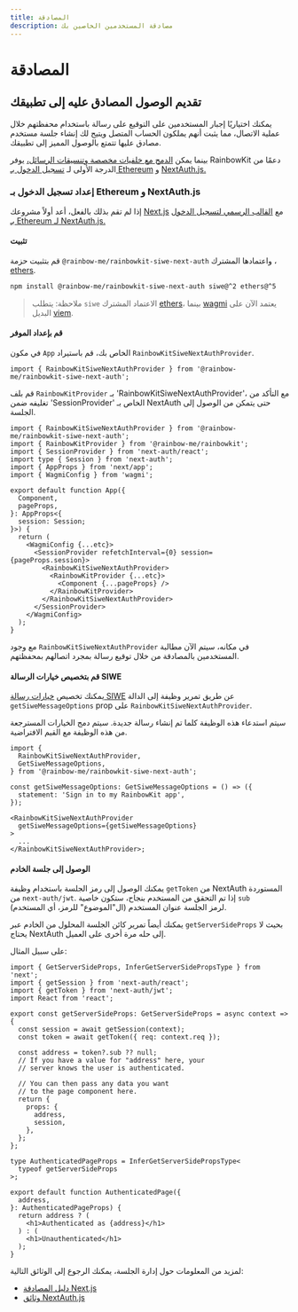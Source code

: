 ```yaml
---
title: المصادقة
description: مصادقة المستخدمين الخاصين بك
---
```


# المصادقة

## تقديم الوصول المصادق عليه إلى تطبيقك

يمكنك اختياريًا إجبار المستخدمين على التوقيع على رسالة باستخدام محفظتهم خلال عملية الاتصال، مما يثبت أنهم يملكون الحساب المتصل ويتيح لك إنشاء جلسة مستخدم مصادق عليها تتمتع بالوصول المميز إلى تطبيقك.

بينما يمكن [الدمج مع خلفيات مخصصة وتنسيقات الرسائل،](/docs/custom-authentication) يوفر RainbowKit دعمًا من الدرجة الأولى لـ [تسجيل الدخول بـ Ethereum](https://login.xyz) و [NextAuth.js.](https://next-auth.js.org)

### إعداد تسجيل الدخول بـ Ethereum و NextAuth.js

إذا لم تقم بذلك بالفعل، أعد أولاً مشروعك [Next.js](https://nextjs.org) مع [القالب الرسمي لتسجيل الدخول بـ Ethereum لـ NextAuth.js.](https://docs.login.xyz/integrations/nextauth.js)

#### تثبيت

قم بتثبيت حزمة `@rainbow-me/rainbowkit-siwe-next-auth` واعتمادها المشترك ، [ethers](https://docs.ethers.org/v5/).

```bash
npm install @rainbow-me/rainbowkit-siwe-next-auth siwe@^2 ethers@^5
```

> ملاحظة: يتطلب `siwe` الاعتماد المشترك [ethers](https://docs.ethers.org/v5/)، بينما [wagmi](https://wagmi.sh/) يعتمد الآن على البديل [viem](https://viem.sh).

#### قم بإعداد الموفر

في مكون `App` الخاص بك، قم باستيراد `RainbowKitSiweNextAuthProvider`.

```tsx
import { RainbowKitSiweNextAuthProvider } from '@rainbow-me/rainbowkit-siwe-next-auth';
```

قم بلف `RainbowKitProvider`  بـ 'RainbowKitSiweNextAuthProvider'، مع التأكد من تغليفه ضمن 'SessionProvider' الخاص بـ NextAuth حتى يتمكن من الوصول إلى الجلسة.

```tsx
import { RainbowKitSiweNextAuthProvider } from '@rainbow-me/rainbowkit-siwe-next-auth';
import { RainbowKitProvider } from '@rainbow-me/rainbowkit';
import { SessionProvider } from 'next-auth/react';
import type { Session } from 'next-auth';
import { AppProps } from 'next/app';
import { WagmiConfig } from 'wagmi';

export default function App({
  Component,
  pageProps,
}: AppProps<{
  session: Session;
}>) {
  return (
    <WagmiConfig {...etc}>
      <SessionProvider refetchInterval={0} session={pageProps.session}>
        <RainbowKitSiweNextAuthProvider>
          <RainbowKitProvider {...etc}>
            <Component {...pageProps} />
          </RainbowKitProvider>
        </RainbowKitSiweNextAuthProvider>
      </SessionProvider>
    </WagmiConfig>
  );
}
```

مع وجود `RainbowKitSiweNextAuthProvider` في مكانه، سيتم الآن مطالبة المستخدمين بالمصادقة من خلال توقيع رسالة بمجرد اتصالهم بمحفظتهم.

#### قم بتخصيص خيارات الرسالة SIWE

يمكنك تخصيص [خيارات رسالة SIWE](https://github.com/spruceid/siwe/blob/v1.1.6/packages/siwe/lib/client.ts#L29) عن طريق تمرير وظيفة إلى الدالة `getSiweMessageOptions` prop على `RainbowKitSiweNextAuthProvider`.

سيتم استدعاء هذه الوظيفة كلما تم إنشاء رسالة جديدة. سيتم دمج الخيارات المسترجعة من هذه الوظيفة مع القيم الافتراضية.

```tsx
import {
  RainbowKitSiweNextAuthProvider,
  GetSiweMessageOptions,
} from '@rainbow-me/rainbowkit-siwe-next-auth';

const getSiweMessageOptions: GetSiweMessageOptions = () => ({
  statement: 'Sign in to my RainbowKit app',
});

<RainbowKitSiweNextAuthProvider
  getSiweMessageOptions={getSiweMessageOptions}
>
  ...
</RainbowKitSiweNextAuthProvider>;
```

#### الوصول إلى جلسة الخادم

يمكنك الوصول إلى رمز الجلسة باستخدام وظيفة `getToken` من NextAuth المستوردة من `next-auth/jwt`. إذا تم التحقق من المستخدم بنجاح، ستكون خاصية `sub` (ال"الموضوع" للرمز، أي المستخدم) لرمز الجلسة عنوان المستخدم.

يمكنك أيضاً تمرير كائن الجلسة المحلول من الخادم عبر `getServerSideProps` بحيث لا يحتاج NextAuth إلى حله مرة أخرى على العميل.

على سبيل المثال:

```tsx
import { GetServerSideProps, InferGetServerSidePropsType } from 'next';
import { getSession } from 'next-auth/react';
import { getToken } from 'next-auth/jwt';
import React from 'react';

export const getServerSideProps: GetServerSideProps = async context => {
  const session = await getSession(context);
  const token = await getToken({ req: context.req });

  const address = token?.sub ?? null;
  // If you have a value for "address" here, your
  // server knows the user is authenticated.

  // You can then pass any data you want
  // to the page component here.
  return {
    props: {
      address,
      session,
    },
  };
};

type AuthenticatedPageProps = InferGetServerSidePropsType<
  typeof getServerSideProps
>;

export default function AuthenticatedPage({
  address,
}: AuthenticatedPageProps) {
  return address ? (
    <h1>Authenticated as {address}</h1>
  ) : (
    <h1>Unauthenticated</h1>
  );
}
```

لمزيد من المعلومات حول إدارة الجلسة، يمكنك الرجوع إلى الوثائق التالية:

-   [دليل المصادقة Next.js](https://nextjs.org/docs/authentication)
-   [وثائق NextAuth.js](https://next-auth.js.org)
